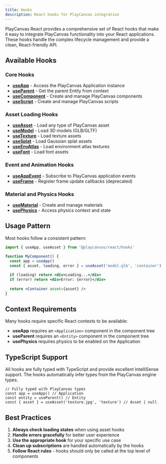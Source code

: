 ```yaml
---
title: Hooks
description: React hooks for PlayCanvas integration
---
```


PlayCanvas React provides a comprehensive set of React hooks that make it easy to integrate PlayCanvas functionality into your React applications. These hooks handle the complex lifecycle management and provide a clean, React-friendly API.

## Available Hooks

### Core Hooks

- **[useApp](./use-app)** - Access the PlayCanvas Application instance
- **[useParent](./use-parent)** - Get the parent Entity from context
- **[useComponent](./use-component)** - Create and manage PlayCanvas components
- **[useScript](./use-script)** - Create and manage PlayCanvas scripts

### Asset Loading Hooks

- **[useAsset](./use-asset)** - Load any type of PlayCanvas asset
- **[useModel](./use-asset#usemodel)** - Load 3D models (GLB/GLTF)
- **[useTexture](./use-asset#usetexture)** - Load texture assets
- **[useSplat](./use-asset#usesplat)** - Load Gaussian splat assets
- **[useEnvAtlas](./use-asset#useenvatlas)** - Load environment atlas textures
- **[useFont](./use-asset#usefont)** - Load font assets

### Event and Animation Hooks

- **[useAppEvent](./use-app-event)** - Subscribe to PlayCanvas application events
- **[useFrame](./use-app-event#useframe)** - Register frame update callbacks (deprecated)

### Material and Physics Hooks

- **[useMaterial](./use-material)** - Create and manage materials
- **[usePhysics](./use-physics)** - Access physics context and state

## Usage Pattern

Most hooks follow a consistent pattern:

```jsx
import { useApp, useAsset } from '@playcanvas/react/hooks'

function MyComponent() {
  const app = useApp()
  const { asset, loading, error } = useAsset('model.glb', 'container')
  
  if (loading) return <div>Loading...</div>
  if (error) return <div>Error: {error}</div>
  
  return <Container asset={asset} />
}
```

## Context Requirements

Many hooks require specific React contexts to be available:

- **useApp** requires an `<Application>` component in the component tree
- **useParent** requires an `<Entity>` component in the component tree
- **usePhysics** requires physics to be enabled on the Application

## TypeScript Support

All hooks are fully typed with TypeScript and provide excellent IntelliSense support. The hooks automatically infer types from the PlayCanvas engine types.

```tsx
// Fully typed with PlayCanvas types
const app = useApp() // Application
const entity = useParent() // Entity
const { asset } = useAsset('texture.jpg', 'texture') // Asset | null
```

## Best Practices

1. **Always check loading states** when using asset hooks
2. **Handle errors gracefully** for better user experience
3. **Use the appropriate hook** for your specific use case
4. **Clean up subscriptions** are handled automatically by the hooks
5. **Follow React rules** - hooks should only be called at the top level of components
